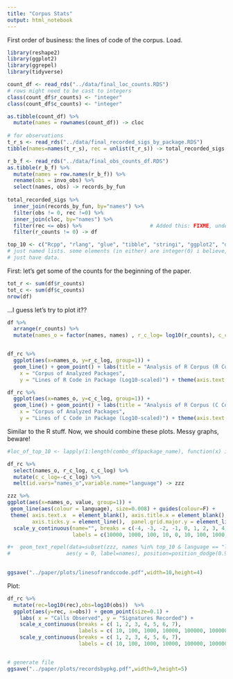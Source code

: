 ```yaml
---
title: "Corpus Stats"
output: html_notebook
---
```


First order of business: the lines of code of the corpus.
Load.

```r
library(reshape2)
library(ggplot2)
library(ggrepel)
library(tidyverse)

count_df <- read_rds("../data/final_loc_counts.RDS")
# rows might need to be cast to integers
class(count_df$r_counts) <- "integer"
class(count_df$c_counts) <- "integer"

as.tibble(count_df) %>%
  mutate(names = rownames(count_df)) -> cloc
    
# for observations
t_r_s <- read_rds("../data/final_recorded_sigs_by_package.RDS")
tibble(names=names(t_r_s), rec = unlist(t_r_s)) -> total_recorded_sigs

r_b_f <- read_rds("../data/final_obs_counts_df.RDS")
as.tibble(r_b_f) %>%
  mutate(names = row.names(r_b_f)) %>%
  rename(obs = invo_obs) %>%
  select(names, obs) -> records_by_fun
  
total_recorded_sigs %>%
  inner_join(records_by_fun, by="names") %>%
  filter(obs != 0, rec !=0) %>% 
  inner_join(cloc, by="names") %>%
  filter(rec <= obs) %>%                      # Added this: FIXME, understand why
  filter(r_counts != 0) -> df

top_10 <- c("Rcpp", "rlang", "glue", "tibble", "stringi", "ggplot2", "dplyr", "pillar", "R6", "stringr")
# just named lists. some elements (in either) are integer(0) i believe, as some packages
# just have data.
```

First: let's get some of the counts for the beginning of the paper.
```r
tot_r <- sum(df$r_counts)
tot_c <- sum(df$c_counts)
nrow(df)
```

...I guess let's try to plot it??

```r
df %>%
  arrange(r_counts) %>%
  mutate(names_o = factor(names, names) , r_c_log= log10(r_counts), c_c_log = ifelse((c_counts==0),0, log10(c_counts)))  -> df_rc


df_rc %>% 
  ggplot(aes(x=names_o, y=r_c_log, group=1)) +
  geom_line() + geom_point() + labs(title = "Analysis of R Corpus (R Code Portion)",
    x = "Corpus of Analyzed Packages", 
    y = "Lines of R Code in Package (Log10-scaled)") + theme(axis.text.x = element_blank())
```

```r


df_rc %>% 
  ggplot(aes(x=names_o, y=c_c_log, group=1)) +
  geom_line() + geom_point() + labs(title = "Analysis of R Corpus (C Code Portion)",
    x = "Corpus of Analyzed Packages", 
    y = "Lines of C Code in Package (Log10-scaled)") + theme(axis.text.x = element_blank())
```


Similar to the R stuff.
Now, we should combine these plots.
Messy graphs, beware!
```r
#loc_of_top_10 <- lapply(1:length(combo_df$package_name), function(x) if (combo_df$package_name[[x]] %in% top_10) x else FALSE) 

df_rc %>% 
  select(names_o, r_c_log, c_c_log) %>% 
  mutate(c_c_log=-c_c_log) %>%
  melt(id.vars="names_o",variable.name="language") -> zzz

zzz %>%
ggplot(aes(x=names_o, value, group=1)) +
 geom_line(aes(colour = language), size=0.008) + guides(colour=F) + 
 theme( axis.text.x  = element_blank(), axis.title.x = element_blank(), axis.ticks.x = element_blank(),
        axis.ticks.y = element_line(),  panel.grid.major.y = element_line(colour = "red")) + # ,
  scale_y_continuous(name="", breaks = c(-4, -3, -2, -1, 0, 1, 2, 3, 4), 
                     labels = c(10000, 1000, 100, 10, 0, 10, 100, 1000, 10000)) 

#+  geom_text_repel(data=subset(zzz, names %in% top_10 & language == "loc_r"), 
#                  aes(y = 0, label=names), position=position_dodge(0.9), direction="y")
  

ggsave("../paper/plots/linesofrandccode.pdf",width=10,height=4)
```

Plot:
```r
df_rc %>%
  mutate(rec=log10(rec),obs=log10(obs))  %>%
  ggplot(aes(y=rec, x=obs)) + geom_point(size=0.1) + 
    labs( x = "Calls Observed", y = "Signatures Recorded") +
    scale_x_continuous(breaks = c( 1, 2, 3, 4, 5, 6, 7),
                       labels = c( 10, 100, 1000, 10000, 100000, 1000000, 10000000))+
    scale_y_continuous(breaks = c( 1, 2, 3, 4, 5, 6, 7),
                       labels = c( 10, 100, 1000, 10000, 100000, 1000000, 10000000))


# generate file
ggsave("../paper/plots/recordsbypkg.pdf",width=9,height=5)
```

